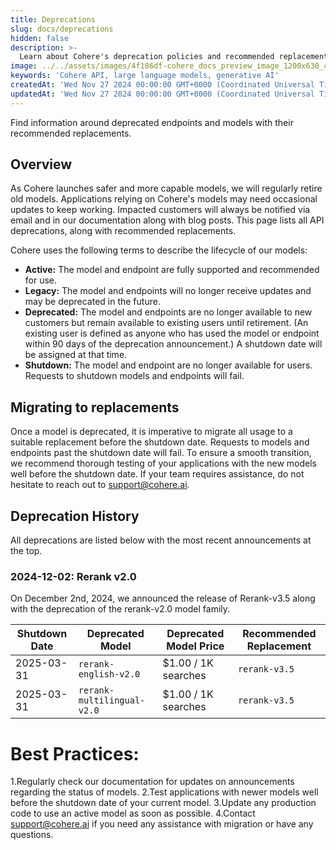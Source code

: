 ```yaml
---
title: Deprecations
slug: docs/deprecations
hidden: false
description: >-
  Learn about Cohere's deprecation policies and recommended replacements
image: ../../assets/images/4f186df-cohere_docs_preview_image_1200x630_copy.jpg
keywords: 'Cohere API, large language models, generative AI'
createdAt: 'Wed Nov 27 2024 00:00:00 GMT+0000 (Coordinated Universal Time)'
updatedAt: 'Wed Nov 27 2024 00:00:00 GMT+0000 (Coordinated Universal Time)'
---
```

Find information around deprecated endpoints and models with their recommended replacements. 

## Overview
As Cohere launches safer and more capable models, we will regularly retire old models. Applications relying on Cohere's models may need occasional updates to keep working. Impacted customers will always be notified via email and in our documentation along with blog posts.
This page lists all API deprecations, along with recommended replacements. 

Cohere uses the following terms to describe the lifecycle of our models: 
- **Active:** The model and endpoint are fully supported and recommended for use. 
- **Legacy:** The model and endpoints will no longer receive updates and may be deprecated in the future.
- **Deprecated:** The model and endpoints are no longer available to new customers but remain available to existing users until retirement. (An existing user is defined as anyone who has used the model or endpoint within 90 days of the deprecation announcement.) A shutdown date will be assigned at that time.
- **Shutdown:** The model and endpoint are no longer available for users. Requests to shutdown models and endpoints will fail.

## Migrating to replacements
Once a model is deprecated, it is imperative to migrate all usage to a suitable replacement before the shutdown date. Requests to models and endpoints past the shutdown date will fail. 
To ensure a smooth transition, we recommend thorough testing of your applications with the new models well before the shutdown date. If your team requires assistance, do not hesitate to reach out to support@cohere.ai.

## Deprecation History
All deprecations are listed below with the most recent announcements at the top.

### 2024-12-02: Rerank v2.0
On December 2nd, 2024, we announced the release of Rerank-v3.5 along with the deprecation of the rerank-v2.0 model family. 

| Shutdown Date| Deprecated Model| Deprecated Model Price| Recommended Replacement|
|--------------|-----------------|-----------------------|------------------------|
| 2025-03-31 | `rerank-english-v2.0` | $1.00 / 1K searches | `rerank-v3.5`|
| 2025-03-31 | `rerank-multilingual-v2.0` | $1.00 / 1K searches | `rerank-v3.5`|

# Best Practices: 
1.Regularly check our documentation for updates on announcements regarding the status of models.
2.Test applications with newer models well before the shutdown date of your current model.
3.Update any production code to use an active model as soon as possible.
4.Contact support@cohere.ai if you need any assistance with migration or have any questions. 
